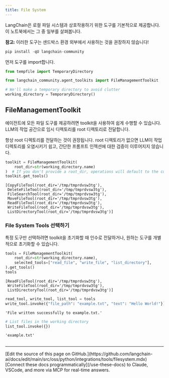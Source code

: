 ```yaml
---
title: File System
---
```


LangChain은 로컬 파일 시스템과 상호작용하기 위한 도구를 기본적으로 제공합니다. 이 노트북에서는 그 중 일부를 살펴봅니다.

**참고:** 이러한 도구는 샌드박스 환경 외부에서 사용하는 것을 권장하지 않습니다!

```python
pip install -qU langchain-community
```

먼저 도구를 import합니다.

```python
from tempfile import TemporaryDirectory

from langchain_community.agent_toolkits import FileManagementToolkit

# We'll make a temporary directory to avoid clutter
working_directory = TemporaryDirectory()
```

## FileManagementToolkit

에이전트에 모든 파일 도구를 제공하려면 toolkit을 사용하여 쉽게 수행할 수 있습니다. LLM의 작업 공간으로 임시 디렉토리를 root 디렉토리로 전달합니다.

항상 root 디렉토리를 전달하는 것이 권장됩니다. root 디렉토리가 없으면 LLM이 작업 디렉토리를 오염시키기 쉽고, 간단한 프롬프트 인젝션에 대한 검증이 이루어지지 않습니다.

```python
toolkit = FileManagementToolkit(
    root_dir=str(working_directory.name)
)  # If you don't provide a root_dir, operations will default to the current working directory
toolkit.get_tools()
```

```output
[CopyFileTool(root_dir='/tmp/tmprdvsw3tg'),
 DeleteFileTool(root_dir='/tmp/tmprdvsw3tg'),
 FileSearchTool(root_dir='/tmp/tmprdvsw3tg'),
 MoveFileTool(root_dir='/tmp/tmprdvsw3tg'),
 ReadFileTool(root_dir='/tmp/tmprdvsw3tg'),
 WriteFileTool(root_dir='/tmp/tmprdvsw3tg'),
 ListDirectoryTool(root_dir='/tmp/tmprdvsw3tg')]
```

### File System Tools 선택하기

특정 도구만 선택하려면 toolkit을 초기화할 때 인수로 전달하거나, 원하는 도구를 개별적으로 초기화할 수 있습니다.

```python
tools = FileManagementToolkit(
    root_dir=str(working_directory.name),
    selected_tools=["read_file", "write_file", "list_directory"],
).get_tools()
tools
```

```output
[ReadFileTool(root_dir='/tmp/tmprdvsw3tg'),
 WriteFileTool(root_dir='/tmp/tmprdvsw3tg'),
 ListDirectoryTool(root_dir='/tmp/tmprdvsw3tg')]
```

```python
read_tool, write_tool, list_tool = tools
write_tool.invoke({"file_path": "example.txt", "text": "Hello World!"})
```

```output
'File written successfully to example.txt.'
```

```python
# List files in the working directory
list_tool.invoke({})
```

```output
'example.txt'
```

```python

```

---

<Callout icon="pen-to-square" iconType="regular">
    [Edit the source of this page on GitHub.](https://github.com/langchain-ai/docs/edit/main/src/oss/python/integrations/tools/filesystem.mdx)
</Callout>
<Tip icon="terminal" iconType="regular">
    [Connect these docs programmatically](/use-these-docs) to Claude, VSCode, and more via MCP for    real-time answers.
</Tip>
